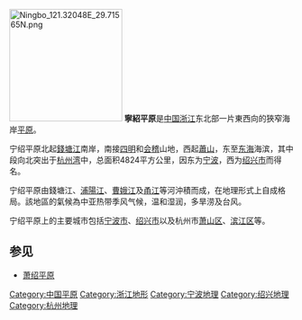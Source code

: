 [[File:Ningbo_121.32048E_29.71565N.png|200px]]
'''寧紹平原'''是[[中国|中国]][[浙江|浙江]]东北部一片東西向的狹窄海岸[[平原|平原]]。

宁绍平原北起[[錢塘江|錢塘江]]南岸，南接[[四明|四明]]和[[会稽|会稽]]山地，西起[[蕭山|蕭山]]，东至[[东海|东海]]海滨，其中段向北突出于[[杭州湾|杭州湾]]中，总面积4824平方公里，因东为[[宁波|宁波]]，西为[[绍兴市|绍兴市]]而得名。

宁绍平原由錢塘江、[[浦陽江|浦陽江]]、[[曹娥江|曹娥江]]及[[甬江|甬江]]等河沖積而成，在地理形式上自成格局。該地區的氣候為中亚热带季风气候，温和湿润，多旱涝及台风。

宁绍平原上的主要城市包括[[宁波市|宁波市]]、[[绍兴市|绍兴市]]以及杭州市[[萧山区|萧山区]]、[[滨江区|滨江区]]等。

== 参见 ==
*[[萧绍平原|萧绍平原]]
{{浙江地理}}
{{中国平原}}

[[Category:中国平原|Category:中国平原]]
[[Category:浙江地形|Category:浙江地形]]
[[Category:宁波地理|Category:宁波地理]]
[[Category:绍兴地理|Category:绍兴地理]]
[[Category:杭州地理|Category:杭州地理]]